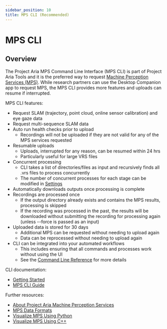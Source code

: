 ```yaml
---
sidebar_position: 10
title: MPS CLI (Recommended)
---
```


# MPS CLI

## Overview


The Project Aria MPS Command Line Interface (MPS CLI) is part of Project Aria Tools and it is the preferred way to request [Machine Perception Services (MPS)](/ARK/mps/mps.mdx). While research partners can use the Desktop Companion app to request MPS, the MPS CLI provides more features and uploads can resume if interrupted.

MPS CLI features:

* Request SLAM (trajectory, point cloud, online sensor calibration) and eye gaze data
* Request multi-sequence SLAM data
* Auto run health checks prior to upload
    * Recordings will not be uploaded if they are not valid for any of the MPS services requested
* Resumable uploads
    * Uploads, interrupted for any reason, can be resumed within 24 hrs
    * Particularly useful for large VRS files
* Concurrent processing
    * CLI takes a list of directories/files as input and recursively finds all .vrs files to process concurrently
    * The number of concurrent processes for each stage can be modified in [Settings](mps_cli_guide.mdx#settings)
* Automatically downloads outputs once processing is complete
* Recordings are processed once
    * If the output directory already exists and contains the MPS results, processing is skipped
    * If the recording was processed in the past, the results will be downloaded without submitting the recording for processing again (unless --force is passed as an input)
* Uploaded data is stored for 30 days
    * Additional MPS can be requested without needing to upload again
    * Data can be reprocessed without needing to upload again
* CLI can be integrated into your automated workflows
    * This includes ensuring that all commands and processes work without using the UI
    * See the [Command Line Reference](mps_cli_guide.mdx#command-line-reference) for more details

CLI documentation:
* [Getting Started](mps_cli_getting_started.mdx)
* [MPS CLI Guide](mps_cli_guide.mdx)

Further resources:
* [About Project Aria Machine Perception Services](/ARK/mps/mps.mdx)
* [MPS Data Formats](/data_formats/mps/mps_summary.mdx)
* [Visualize MPS Using Python](/data_utilities/visualization/visualization_python.mdx)
* [Visualize MPS Using C++](/data_utilities/visualization/visualization_cpp.mdx)
